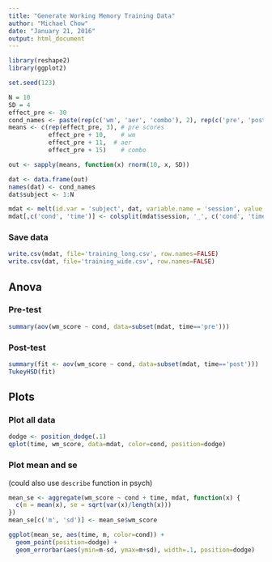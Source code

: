 ```yaml
---
title: "Generate Working Memory Training Data"
author: "Michael Chow"
date: "January 21, 2016"
output: html_document
---
```


```r
library(reshape2)
library(ggplot2)

set.seed(123)

N = 10
SD = 4
effect_pre <- 30
cond_names <- paste(rep(c('wm', 'aer', 'combo'), 2), rep(c('pre', 'post'), each=3), sep='_')
means <- c(rep(effect_pre, 3), # pre scores
           effect_pre + 10,    # wm
           effect_pre + 11,  # aer
           effect_pre + 15)    # combo

out <- sapply(means, function(x) rnorm(10, x, SD))

dat <- data.frame(out)
names(dat) <- cond_names
dat$subject <- 1:N

mdat <- melt(id.var = 'subject', dat, variable.name = 'session', value.name = 'wm_score')
mdat[,c('cond', 'time')] <- colsplit(mdat$session, '_', c('cond', 'time'))
```

### Save data

```r
write.csv(mdat, file='training_long.csv', row.names=FALSE)
write.csv(dat, file='training_wide.csv', row.names=FALSE)
```

Anova
-------------------------------------------------------------------------------
### Pre-test
```r
summary(aov(wm_score ~ cond, data=subset(mdat, time=='pre')))
```

### Post-test
```r
summary(fit <- aov(wm_score ~ cond, data=subset(mdat, time=='post')))
TukeyHSD(fit)
```


Plots
----------------------------------------------------------------------------

### Plot all data
```r
dodge <- position_dodge(.1)
qplot(time, wm_score, data=mdat, color=cond, position=dodge)
```

### Plot mean and se
(could also use `describe` function in psych)

```r
mean_se <- aggregate(wm_score ~ cond + time, mdat, function(x) {
  c(m = mean(x), se = sqrt(var(x)/length(x)))
})
mean_se[c('m', 'sd')] <- mean_se$wm_score

ggplot(mean_se, aes(time, m, color=cond)) + 
  geom_point(position=dodge) +
  geom_errorbar(aes(ymin=m-sd, ymax=m+sd), width=.1, position=dodge)
```